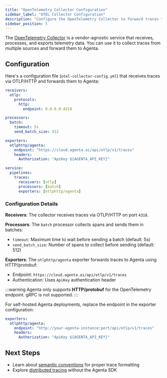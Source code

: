 ```yaml
---
title: "OpenTelemetry Collector Configuration"
sidebar_label: "OTEL Collector Configuration"
description: "Configure the OpenTelemetry Collector to forward traces to Agenta"
sidebar_position: 5
---
```


The [OpenTelemetry Collector](https://opentelemetry.io/docs/collector) is a vendor-agnostic service that receives, processes, and exports telemetry data. You can use it to collect traces from multiple sources and forward them to Agenta.

## Configuration

Here's a configuration file (`otel-collector-config.yml`) that receives traces via OTLP/HTTP and forwards them to Agenta:

```yaml
receivers:
  otlp:
    protocols:
      http:
        endpoint: 0.0.0.0:4318

processors:
  batch:
    timeout: 5s
    send_batch_size: 512

exporters:
  otlphttp/agenta:
    endpoint: "https://cloud.agenta.ai/api/otlp/v1/traces"
    headers:
      Authorization: "ApiKey ${AGENTA_API_KEY}"

service:
  pipelines:
    traces:
      receivers: [otlp]
      processors: [batch]
      exporters: [otlphttp/agenta]
```

### Configuration Details

**Receivers**: The collector receives traces via OTLP/HTTP on port `4318`.

**Processors**: The `batch` processor collects spans and sends them in batches:
- `timeout`: Maximum time to wait before sending a batch (default: 5s)
- `send_batch_size`: Number of spans to collect before sending (default: 512)

**Exporters**: The `otlphttp/agenta` exporter forwards traces to Agenta using HTTP/protobuf:
- Endpoint: `https://cloud.agenta.ai/api/otlp/v1/traces`
- Authentication: Uses `ApiKey` authentication header

:::warning
Agenta only supports **HTTP/protobuf** for the OpenTelemetry endpoint. gRPC is not supported.
:::

For self-hosted Agenta deployments, replace the endpoint in the exporter configuration:

```yaml
exporters:
  otlphttp/agenta:
    endpoint: "http://your-agenta-instance:port/api/otlp/v1/traces"
    headers:
      Authorization: "ApiKey ${AGENTA_API_KEY}"
```

## Next Steps

- Learn about [semantic conventions](/observability/trace-with-opentelemetry/semantic-conventions) for proper trace formatting
- Explore [distributed tracing](/observability/trace-with-opentelemetry/distributed-tracing) without the Agenta SDK
